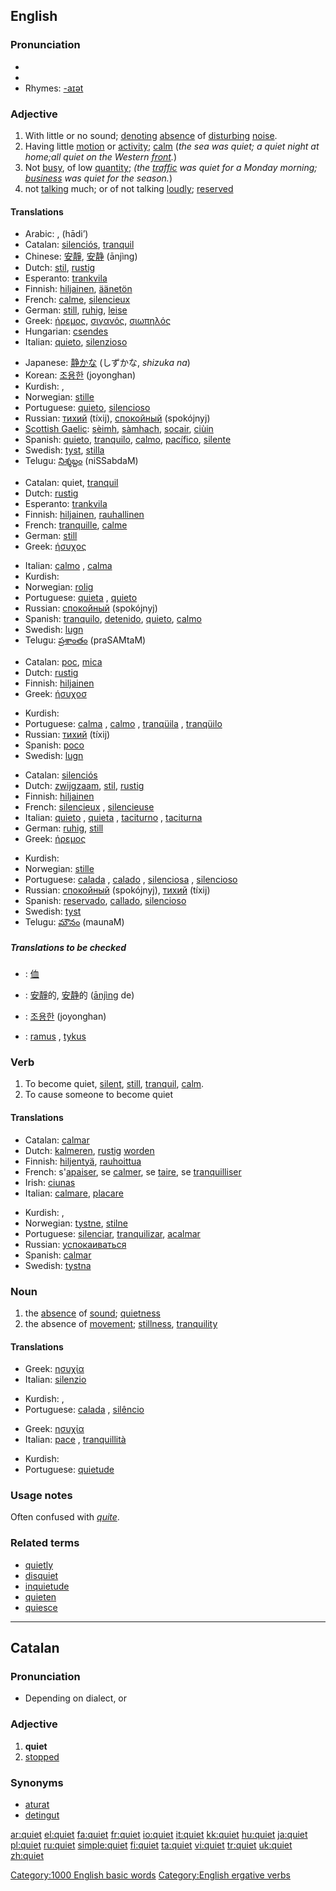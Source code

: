 ==English==

{{rank|beside|worth|please|697|quiet|exclaimed|regard|married}}

===Pronunciation===
* {{IPA|/kwaɪət/}}
* {{audio|en-us-quiet.ogg|Audio (US)}}
* Rhymes: [[Rhymes:English:-aɪət|-aɪət]]

===Adjective===
{{en-adj|er}}

# With little or no sound; [[denote|denoting]] [[absence]] of [[disturb]]ing [[noise]].
# Having little [[motion]] or [[activity]]; [[calm]] (''the sea was quiet; a quiet night at home;all quiet on the Western [[front]].'')
# Not [[busy]], of low [[quantity]]; ''(the [[traffic]] was quiet for a Monday morning; [[business]] was quiet for the season.'')
# not [[talking]] much; or of not talking [[loudly]]; [[reserved]]

====Translations====
{{trans-top|with little sound}}
*Arabic: {{ARchar|[[صامت]]}} {{IPAchar|(ʂāmet)}}, {{Arab|[[هادئ]]}} (hādi’)
*Catalan: [[silenciós]], [[tranquil]]
*Chinese: [[安靜]], [[安静]] (ānjìng)
*Dutch: [[stil]], [[rustig]]
*Esperanto: [[trankvila]]
*Finnish: [[hiljainen]], [[äänetön]]
*French: [[calme]], [[silencieux]]
*German: [[still#German|still]], [[ruhig]], [[leise]]
*Greek: [[ήρεμος]], [[σιγανός]], [[σιωπηλός]]
*Hungarian: [[csendes]]
*Italian: [[quieto]], [[silenzioso]]
{{trans-mid}}
*Japanese: [[静か]]な (しずかな, ''shizuka na'')
*Korean: [[조용한]] (joyonghan)
*Kurdish: {{KUchar|[[هێمن]]}}, {{KUchar|[[وسکت]]}}
*Norwegian: [[stille]]
*Portuguese: [[quieto]], [[silencioso]]
*Russian: [[тихий]] (tíxij), [[спокойный]] (spokójnyj)
*[[Scottish Gaelic]]: [[sèimh]], [[sàmhach]], [[socair]], [[ciùin]]
*Spanish: [[quieto]], [[tranquilo]], [[calmo]], [[pacífico]], [[silente]]
*Swedish: [[tyst]], [[stilla]]
*Telugu: [[నిశ్శబ్దం]] (niSSabdaM)
{{trans-bottom}}

{{trans-top|having little motion}}
*Catalan: quiet, [[tranquil]]
*Dutch: [[rustig]]
*Esperanto: [[trankvila]]
*Finnish: [[hiljainen]], [[rauhallinen]]
*French: [[tranquille]], [[calme]]
*German: [[still]]
*Greek: [[ήσυχος]]
{{trans-mid}}
*Italian: [[calmo]] {{m}}, [[calma]] {{f}}
*Kurdish: {{KUchar|[[هێمن]]}}
*Norwegian: [[rolig]]
*Portuguese: [[quieta]] {{f}}, [[quieto]] {{m}}
*Russian: [[спокойный]] (spokójnyj)
*Spanish: [[tranquilo]], [[detenido]], [[quieto]], [[calmo]]
*Swedish: [[lugn]]
*Telugu: [[ప్రశాంతం]] (praSAMtaM)
{{trans-bottom}}

{{trans-top|not busy}}
*Catalan: [[poc]], [[mica]]
*Dutch: [[rustig]]
*Finnish: [[hiljainen]]
*Greek: [[ήσυχοσ]]
{{trans-mid}}
*Kurdish: {{KUchar|[[هێمن]]}}
*Portuguese: [[calma]] {{f}}, [[calmo]] {{m}}, [[tranqüila]] {{f}}, [[tranqüilo]] {{m}}
*Russian: [[тихий]] (tíxij)
*Spanish: [[poco]]
*Swedish: [[lugn]]
{{trans-bottom}}

{{trans-top|not talking}}
*Catalan: [[silenciós]]
*Dutch: [[zwijgzaam]], [[stil]], [[rustig]]
*Finnish: [[hiljainen]]
*French: [[silencieux]] {{m}}, [[silencieuse]] {{f}}
*Italian: [[quieto]] {{m}}, [[quieta]] {{f}}, [[taciturno]] {{m}}, [[taciturna]] {{f}}
*German: [[ruhig]], [[still]]
*Greek: [[ήρεμος]]
{{trans-mid}}
*Kurdish: {{KUchar|[[وسکت]]}}
*Norwegian: [[stille]]
*Portuguese: [[calada]] {{f}}, [[calado]] {{m}}, [[silenciosa]] {{f}}, [[silencioso]] {{m}}
*Russian: [[спокойный]] (spokójnyj), [[тихий]] (tíxij)
*Spanish: [[reservado]], [[callado]], [[silencioso]]
*Swedish: [[tyst]]
*Telugu: [[మౌనం]] (maunaM)
{{trans-bottom}}

=====Translations to be checked=====
{{checktrans}}
*{{ttbc|CJK Characters}}: [[侐]]
*{{ttbc|Chinese}}: [[安靜]]的, [[安静]]的 ([[ānjìng]] de)
*{{ttbc|Korean}}: [[조용한]] (joyonghan)
*{{ttbc|Lithuanian}}: [[ramus]] {{m}}, [[tykus]] {{m}}

===Verb===
{{en-verb}}

# To become quiet, [[silent]], [[still]], [[tranquil]], [[calm]].
# To cause someone to become quiet

====Translations====
{{top}}
*Catalan: [[calmar]]
*Dutch: [[kalmeren]], [[rustig]] [[worden]]
*Finnish: [[hiljentyä]], [[rauhoittua]]
*French: s'[[apaiser]], se [[calmer]], se [[taire]], se [[tranquilliser]]
*Irish: [[ciunas]]
*Italian: [[calmare]], [[placare]]
{{mid}}
*Kurdish: {{KUchar|[[هێمن کردن]]}}, {{KUchar|[[وسکت کردن]]}}
*Norwegian: [[tystne]], [[stilne]]
*Portuguese: [[silenciar]], [[tranquilizar]], [[acalmar]]
*Russian: [[успокаиваться]]
*Spanish: [[calmar]]
*Swedish: [[tystna]]
{{bottom}}

===Noun===
{{en-noun|-}}

# the [[absence]] of [[sound]]; [[quietness]]
# the absence of [[movement]]; [[stillness]], [[tranquility]]

====Translations====
{{trans-top|absence of sound}}
*Greek: [[ησυχία]] {{f}}
*Italian: [[silenzio]] {{m}}
{{trans-mid}}
*Kurdish: {{KUchar|[[هێمن]]}}, {{KUchar|[[وسکت]]}}
*Portuguese: [[calada]] {{f}}, [[silêncio]] {{m}}
{{trans-bottom}}

{{trans-top|absence of movement}}
*Greek: [[ησυχία]] {{f}}
*Italian: [[pace]] {{f}}, [[tranquillità]] {{f}}
{{trans-mid}}
*Kurdish: {{KUchar|[[هێمن]]}}
*Portuguese: [[quietude]] {{f}}
{{trans-bottom}}

===Usage notes===
Often confused with ''[[quite]]''.

===Related terms===
*[[quietly]]
*[[disquiet]]
*[[inquietude]]
*[[quieten]]
*[[quiesce]]

----

==Catalan==

===Pronunciation===
* Depending on dialect, {{IPA|[kiet]}} or {{IPA|[ki3t]}}

===Adjective===
# '''quiet'''
# [[stopped]]

===Synonyms===
* [[aturat]]
* [[detingut]]

[[Category:1000 English basic words]]
[[Category:English ergative verbs]]

[[ar:quiet]]
[[el:quiet]]
[[fa:quiet]]
[[fr:quiet]]
[[io:quiet]]
[[it:quiet]]
[[kk:quiet]]
[[hu:quiet]]
[[ja:quiet]]
[[pl:quiet]]
[[ru:quiet]]
[[simple:quiet]]
[[fi:quiet]]
[[ta:quiet]]
[[vi:quiet]]
[[tr:quiet]]
[[uk:quiet]]
[[zh:quiet]]